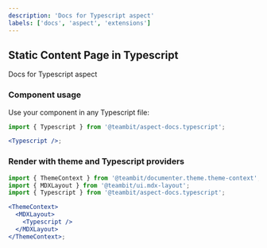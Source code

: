 ```yaml
---
description: 'Docs for Typescript aspect'
labels: ['docs', 'aspect', 'extensions']
---
```



## Static Content Page in Typescript

Docs for Typescript aspect

### Component usage

Use your component in any Typescript file:

```jsx
import { Typescript } from '@teambit/aspect-docs.typescript';

<Typescript />;
```

### Render with theme and Typescript providers

```jsx
import { ThemeContext } from '@teambit/documenter.theme.theme-context';
import { MDXLayout } from '@teambit/ui.mdx-layout';
import { Typescript } from '@teambit/aspect-docs.typescript';

<ThemeContext>
  <MDXLayout>
    <Typescript />
  </MDXLayout>
</ThemeContext>;
```
